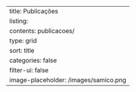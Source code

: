 ---
title: Publicações
listing:
  contents: publicacoes/
  type: grid
  sort: title
  categories: false
  filter-ui: false
  image-placeholder: /images/samico.png
---